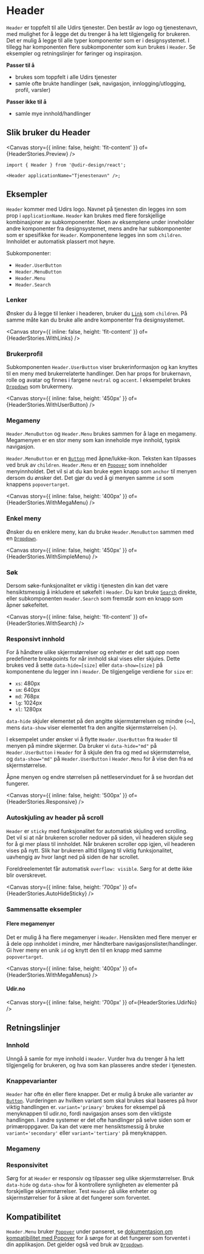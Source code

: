 

<Meta of={HeaderStories} />

# Header

`Header` er toppfelt til alle Udirs tjenester. Den består av logo og tjenestenavn, med mulighet for å legge det du trenger å ha lett tilgjengelig for brukeren.
Det er mulig å legge til alle typer komponenter som er i designsystemet. I tillegg har komponenten flere subkomponenter som kun brukes i `Header`. Se eksempler og retningslinjer for føringer og inspirasjon.

**Passer til å**

- brukes som toppfelt i alle Udirs tjenester
- samle ofte brukte handlinger (søk, navigasjon, innlogging/utlogging, profil, varsler)

**Passer ikke til å**

- samle mye innhold/handlinger

## Slik bruker du Header

<Canvas
  story={{ inline: false, height: 'fit-content' }}
  of={HeaderStories.Preview}
/>
<Controls />

```tsx
import { Header } from '@udir-design/react';

<Header applicationName="Tjenestenavn" />;
```

## Eksempler

`Header` kommer med Udirs logo. Navnet på tjenesten din legges inn som prop i `applicationName`. `Header` kan brukes med flere forskjellige kombinasjoner av subkomponenter. Noen av eksemplene under inneholder andre komponenter fra designsystemet, mens andre har subkomponenter som er spesifikke for `Header`.
Komponentene legges inn som `children`. Innholdet er automatisk plassert mot høyre.

Subkomponenter:

- `Header.UserButton`
- `Header.MenuButton`
- `Header.Menu`
- `Header.Search`

### Lenker

Ønsker du å legge til lenker i headeren, bruker du [`Link`](/docs/components-link--docs) som `children`. På samme måte kan du bruke alle andre komponenter fra designsystemet.

<Canvas
  story={{ inline: false, height: 'fit-content' }}
  of={HeaderStories.WithLinks}
/>

### Brukerprofil

Subkomponenten `Header.UserButton` viser brukerinformasjon og kan knyttes til en meny med brukerrelaterte handlinger. Den har props for brukernavn, rolle og avatar og finnes i fargene `neutral` og `accent`. I eksempelet brukes [`Dropdown`](/docs/components-dropdown--docs) som brukermeny.

<Canvas
  story={{ inline: false, height: '450px' }}
  of={HeaderStories.WithUserButton}
/>

### Megameny

`Header.MenuButton` og `Header.Menu` brukes sammen for å lage en megameny. Megamenyen er en stor meny som kan inneholde mye innhold, typisk navigasjon.

`Header.MenuButton` er en [`Button`](/docs/components-button--docs) med åpne/lukke-ikon. Teksten kan tilpasses ved bruk av `children`. `Header.Menu` er en [`Popover`](/docs/components-popover--docs) som inneholder menyinnholdet. Det vil si at du kan bruke egen knapp som `anchor` til menyen dersom du ønsker det. Det gjør du ved å gi menyen samme `id` som knappens `popovertarget`.

<Canvas
  story={{ inline: false, height: '400px' }}
  of={HeaderStories.WithMegaMenu}
/>

### Enkel meny

Ønsker du en enklere meny, kan du bruke `Header.MenuButton` sammen med en [`Dropdown`](/docs/components-dropdown--docs).

<Canvas
  story={{ inline: false, height: '450px' }}
  of={HeaderStories.WithSimpleMenu}
/>

### Søk

Dersom søke-funksjonalitet er viktig i tjenesten din kan det være hensiktsmessig å inkludere et søkefelt i `Header`. Du kan bruke [`Search`](/docs/components-search--docs) direkte, eller subkomponenten `Header.Search` som fremstår som en knapp som åpner søkefeltet.

<Canvas
  story={{ inline: false, height: 'fit-content' }}
  of={HeaderStories.WithSearch}
/>

### Responsivt innhold

For å håndtere ulike skjermstørrelser og enheter er det satt opp noen predefinerte breakpoints for når innhold skal vises eller skjules. Dette brukes ved å sette `data-hide=[size]` eller `data-show=[size]` på komponentene du legger inn i `Header`. De tilgjengelige verdiene for `size` er:

- `xs`: 480px
- `sm`: 640px
- `md`: 768px
- `lg`: 1024px
- `xl`: 1280px

`data-hide` skjuler elementet på den angitte skjermstørrelsen og mindre (`<=`), mens `data-show` viser elementet fra den angitte skjermstørrelsen (`>`).

I eksempelet under ønsker vi å flytte `Header.UserButton` fra `Header` til menyen på mindre skjermer. Da bruker vi `data-hide="md"` på `Header.UserButton` i `Header` for å skjule den fra og med `md` skjermstørrelse, og `data-show="md"` på `Header.UserButton` i `Header.Menu` for å vise den fra `md` skjermstørrelse.

Åpne menyen og endre størrelsen på nettleservinduet for å se hvordan det fungerer.

<Canvas
  story={{ inline: false, height: '500px' }}
  of={HeaderStories.Responsive}
/>

### Autoskjuling av header på scroll

`Header` er `sticky` med funksjonalitet for automatisk skjuling ved scrolling. Det vil si at når brukeren scroller nedover på siden, vil headeren skjule seg for å gi mer plass til innholdet. Når brukeren scroller opp igjen, vil headeren vises på nytt. Slik har brukeren alltid tilgang til viktig funksjonalitet, uavhengig av hvor langt ned på siden de har scrollet.

Foreldreelementet får automatisk `overflow: visible`. Sørg for at dette ikke blir overskrevet.

<Canvas
  story={{ inline: false, height: '700px' }}
  of={HeaderStories.AutoHideSticky}
/>

### Sammensatte eksempler

#### Flere megamenyer

Det er mulig å ha flere megamenyer i `Header`. Hensikten med flere menyer er å dele opp innholdet i mindre, mer håndterbare navigasjonslister/handlinger. Gi hver meny en unik `id` og knytt den til en knapp med samme `popovertarget`.

<Canvas
  story={{ inline: false, height: '400px' }}
  of={HeaderStories.WithMegaMenus}
/>

#### Udir.no

<Canvas story={{ inline: false, height: '700px' }} of={HeaderStories.UdirNo} />

## Retningslinjer

### Innhold

Unngå å samle for mye innhold i `Header`. Vurder hva du trenger å ha lett tilgjengelig for brukeren, og hva som kan plasseres andre steder i tjenesten.

### Knappevarianter

`Header` har ofte én eller flere knapper. Det er mulig å bruke alle varianter av [`Button`](/docs/components-button--docs). Vurderingen av hvilken variant som skal brukes skal baseres på hvor viktig handlingen er.
`variant='primary'` brukes for eksempel på menyknappen til udir.no, fordi navigasjon anses som den viktigste handlingen. I andre systemer er det ofte handlinger på selve siden som er primæroppgaver. Da kan det være mer hensiktsmessig å bruke `variant='secondary'` eller `variant='tertiary'` på menyknappen.

### Megameny

### Responsivitet

Sørg for at `Header` er responsiv og tilpasser seg ulike skjermstørrelser. Bruk `data-hide` og `data-show` for å kontrollere synligheten av elementer på forskjellige skjermstørrelser. Test `Header` på ulike enheter og skjermstørrelser for å sikre at det fungerer som forventet.

## Kompatibilitet

`Header.Menu` bruker [`Popover`](/docs/components-popover--docs) under panseret, se [dokumentasjon om kompatibilitet med Popover](/docs/components-popover--docs#kompatibilitet) for å sørge for at det fungerer som forventet i din applikasjon. Det gjelder også ved bruk av [`Dropdown`](/docs/components-dropdown--docs).
